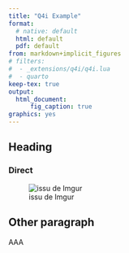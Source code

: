 ```yaml
---
title: "Q4i Example"
format:
  # native: default
  html: default
  pdf: default
from: markdown+implicit_figures
# filters:
#  - _extensions/q4i/q4i.lua
#  - quarto
keep-tex: true
output: 
  html_document:
      fig_caption: true
graphics: yes
---
```


## Heading

### Direct
![issu de Imgur](https://imgur.com/c1iuv5g.png)

## Other paragraph

AAA